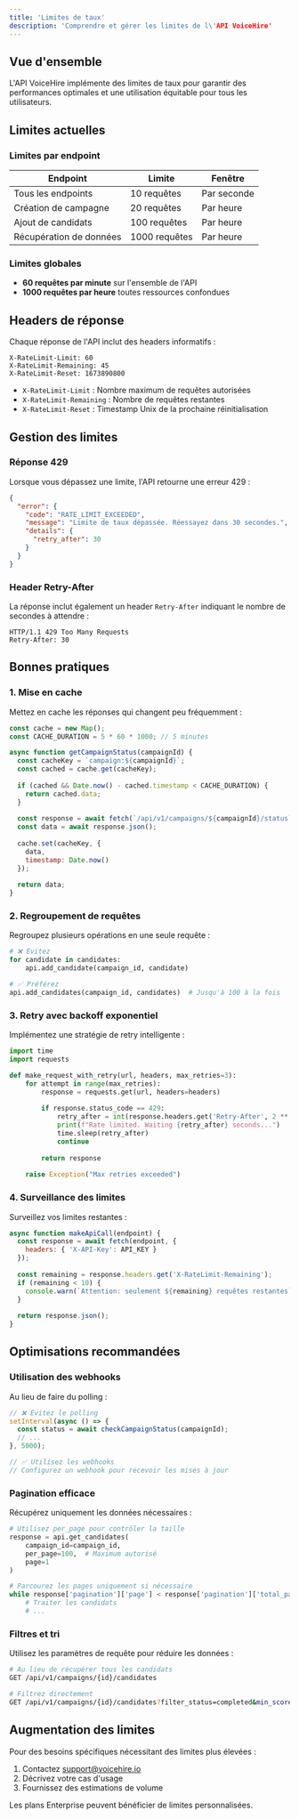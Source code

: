 ```yaml
---
title: 'Limites de taux'
description: 'Comprendre et gérer les limites de l\'API VoiceHire'
---
```


## Vue d'ensemble

L'API VoiceHire implémente des limites de taux pour garantir des performances optimales et une utilisation équitable pour tous les utilisateurs.

## Limites actuelles

### Limites par endpoint

| Endpoint | Limite | Fenêtre |
|----------|--------|---------|
| Tous les endpoints | 10 requêtes | Par seconde |
| Création de campagne | 20 requêtes | Par heure |
| Ajout de candidats | 100 requêtes | Par heure |
| Récupération de données | 1000 requêtes | Par heure |

### Limites globales

- **60 requêtes par minute** sur l'ensemble de l'API
- **1000 requêtes par heure** toutes ressources confondues

## Headers de réponse

Chaque réponse de l'API inclut des headers informatifs :

```http
X-RateLimit-Limit: 60
X-RateLimit-Remaining: 45
X-RateLimit-Reset: 1673890800
```

- `X-RateLimit-Limit` : Nombre maximum de requêtes autorisées
- `X-RateLimit-Remaining` : Nombre de requêtes restantes
- `X-RateLimit-Reset` : Timestamp Unix de la prochaine réinitialisation

## Gestion des limites

### Réponse 429

Lorsque vous dépassez une limite, l'API retourne une erreur 429 :

```json
{
  "error": {
    "code": "RATE_LIMIT_EXCEEDED",
    "message": "Limite de taux dépassée. Réessayez dans 30 secondes.",
    "details": {
      "retry_after": 30
    }
  }
}
```

### Header Retry-After

La réponse inclut également un header `Retry-After` indiquant le nombre de secondes à attendre :

```http
HTTP/1.1 429 Too Many Requests
Retry-After: 30
```

## Bonnes pratiques

### 1. Mise en cache

Mettez en cache les réponses qui changent peu fréquemment :

```javascript
const cache = new Map();
const CACHE_DURATION = 5 * 60 * 1000; // 5 minutes

async function getCampaignStatus(campaignId) {
  const cacheKey = `campaign:${campaignId}`;
  const cached = cache.get(cacheKey);
  
  if (cached && Date.now() - cached.timestamp < CACHE_DURATION) {
    return cached.data;
  }
  
  const response = await fetch(`/api/v1/campaigns/${campaignId}/status`);
  const data = await response.json();
  
  cache.set(cacheKey, {
    data,
    timestamp: Date.now()
  });
  
  return data;
}
```

### 2. Regroupement de requêtes

Regroupez plusieurs opérations en une seule requête :

```python
# ❌ Évitez
for candidate in candidates:
    api.add_candidate(campaign_id, candidate)

# ✅ Préférez
api.add_candidates(campaign_id, candidates)  # Jusqu'à 100 à la fois
```

### 3. Retry avec backoff exponentiel

Implémentez une stratégie de retry intelligente :

```python
import time
import requests

def make_request_with_retry(url, headers, max_retries=3):
    for attempt in range(max_retries):
        response = requests.get(url, headers=headers)
        
        if response.status_code == 429:
            retry_after = int(response.headers.get('Retry-After', 2 ** attempt))
            print(f"Rate limited. Waiting {retry_after} seconds...")
            time.sleep(retry_after)
            continue
            
        return response
    
    raise Exception("Max retries exceeded")
```

### 4. Surveillance des limites

Surveillez vos limites restantes :

```javascript
async function makeApiCall(endpoint) {
  const response = await fetch(endpoint, {
    headers: { 'X-API-Key': API_KEY }
  });
  
  const remaining = response.headers.get('X-RateLimit-Remaining');
  if (remaining < 10) {
    console.warn(`Attention: seulement ${remaining} requêtes restantes`);
  }
  
  return response.json();
}
```

## Optimisations recommandées

### Utilisation des webhooks

Au lieu de faire du polling :

```javascript
// ❌ Évitez le polling
setInterval(async () => {
  const status = await checkCampaignStatus(campaignId);
  // ...
}, 5000);

// ✅ Utilisez les webhooks
// Configurez un webhook pour recevoir les mises à jour
```

### Pagination efficace

Récupérez uniquement les données nécessaires :

```python
# Utilisez per_page pour contrôler la taille
response = api.get_candidates(
    campaign_id=campaign_id,
    per_page=100,  # Maximum autorisé
    page=1
)

# Parcourez les pages uniquement si nécessaire
while response['pagination']['page'] < response['pagination']['total_pages']:
    # Traiter les candidats
    # ...
```

### Filtres et tri

Utilisez les paramètres de requête pour réduire les données :

```bash
# Au lieu de récupérer tous les candidats
GET /api/v1/campaigns/{id}/candidates

# Filtrez directement
GET /api/v1/campaigns/{id}/candidates?filter_status=completed&min_score=7
```

## Augmentation des limites

Pour des besoins spécifiques nécessitant des limites plus élevées :

1. Contactez support@voicehire.io
2. Décrivez votre cas d'usage
3. Fournissez des estimations de volume

Les plans Enterprise peuvent bénéficier de limites personnalisées.